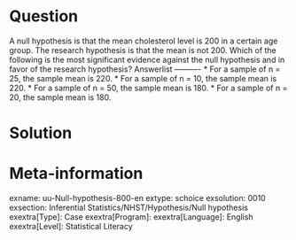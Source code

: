 Question
========
  
A null hypothesis is that the mean cholesterol level is 200 in a certain age group. The research hypothesis is that the mean is not 200. Which of the following is the most significant evidence against the null hypothesis and in favor of the research hypothesis? 
Answerlist
----------
* For a sample of n = 25, the sample mean is 220.
* For a sample of n = 10, the sample mean is 220.
* For a sample of n = 50, the sample mean is 180.
* For a sample of n = 20, the sample mean is 180.


Solution
========

Meta-information
================
exname: uu-Null-hypothesis-800-en
extype: schoice
exsolution: 0010
exsection: Inferential Statistics/NHST/Hypothesis/Null hypothesis
exextra[Type]: Case
exextra[Program]: 
exextra[Language]: English
exextra[Level]: Statistical Literacy

